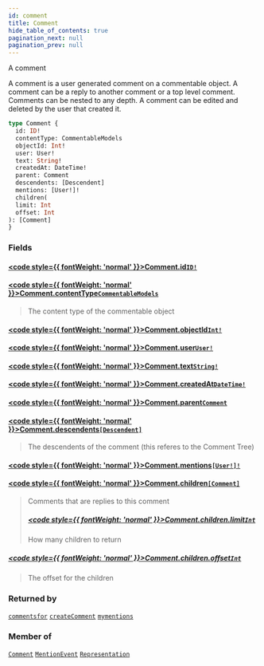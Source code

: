 ```yaml
---
id: comment
title: Comment
hide_table_of_contents: true
pagination_next: null
pagination_prev: null
---
```








A comment

A comment is a user generated comment on a commentable object. A comment can be a reply to another comment or a top level comment.
Comments can be nested to any depth. A comment can be edited and deleted by the user that created it.

```graphql
type Comment {
  id: ID!
  contentType: CommentableModels
  objectId: Int!
  user: User!
  text: String!
  createdAt: DateTime!
  parent: Comment
  descendents: [Descendent]
  mentions: [User!]!
  children(
  limit: Int
  offset: Int
): [Comment]
}
```


### Fields

#### [<code style={{ fontWeight: 'normal' }}>Comment.<b>id</b></code>](#)<Bullet />[`ID!`](/docs/schemas/mikro/scalars/id) <Badge class="secondary" text="non-null"/> <Badge class="secondary" text="scalar"/>
> 
> 

#### [<code style={{ fontWeight: 'normal' }}>Comment.<b>contentType</b></code>](#)<Bullet />[`CommentableModels`](/docs/schemas/mikro/enums/commentable-models) <Badge class="secondary" text="enum"/>
> The content type of the commentable object
> 

#### [<code style={{ fontWeight: 'normal' }}>Comment.<b>objectId</b></code>](#)<Bullet />[`Int!`](/docs/schemas/mikro/scalars/int) <Badge class="secondary" text="non-null"/> <Badge class="secondary" text="scalar"/>
> 
> 

#### [<code style={{ fontWeight: 'normal' }}>Comment.<b>user</b></code>](#)<Bullet />[`User!`](/docs/schemas/mikro/objects/user) <Badge class="secondary" text="non-null"/> <Badge class="secondary" text="object"/>
> 
> 

#### [<code style={{ fontWeight: 'normal' }}>Comment.<b>text</b></code>](#)<Bullet />[`String!`](/docs/schemas/mikro/scalars/string) <Badge class="secondary" text="non-null"/> <Badge class="secondary" text="scalar"/>
> 
> 

#### [<code style={{ fontWeight: 'normal' }}>Comment.<b>createdAt</b></code>](#)<Bullet />[`DateTime!`](/docs/schemas/mikro/scalars/date-time) <Badge class="secondary" text="non-null"/> <Badge class="secondary" text="scalar"/>
> 
> 

#### [<code style={{ fontWeight: 'normal' }}>Comment.<b>parent</b></code>](#)<Bullet />[`Comment`](/docs/schemas/mikro/objects/comment) <Badge class="secondary" text="object"/>
> 
> 

#### [<code style={{ fontWeight: 'normal' }}>Comment.<b>descendents</b></code>](#)<Bullet />[`[Descendent]`](/docs/schemas/mikro/interfaces/descendent) <Badge class="secondary" text="list"/> <Badge class="secondary" text="interface"/>
> The descendents of the comment (this referes to the Comment Tree)
> 

#### [<code style={{ fontWeight: 'normal' }}>Comment.<b>mentions</b></code>](#)<Bullet />[`[User!]!`](/docs/schemas/mikro/objects/user) <Badge class="secondary" text="non-null"/> <Badge class="secondary" text="object"/>
> 
> 

#### [<code style={{ fontWeight: 'normal' }}>Comment.<b>children</b></code>](#)<Bullet />[`[Comment]`](/docs/schemas/mikro/objects/comment) <Badge class="secondary" text="list"/> <Badge class="secondary" text="object"/>
> Comments that are replies to this comment
> ##### [<code style={{ fontWeight: 'normal' }}>Comment.children.<b>limit</b></code>](#)<Bullet />[`Int`](/docs/schemas/mikro/scalars/int) <Badge class="secondary" text="scalar"/>
> How many children to return
> 

##### [<code style={{ fontWeight: 'normal' }}>Comment.children.<b>offset</b></code>](#)<Bullet />[`Int`](/docs/schemas/mikro/scalars/int) <Badge class="secondary" text="scalar"/>
> The offset for the children
> 



### Returned by

[`commentsfor`](/docs/schemas/mikro/queries/commentsfor)  <Badge class="secondary" text="query"/><Bullet />[`createComment`](/docs/schemas/mikro/mutations/create-comment)  <Badge class="secondary" text="mutation"/><Bullet />[`mymentions`](/docs/schemas/mikro/queries/mymentions)  <Badge class="secondary" text="query"/>

### Member of

[`Comment`](/docs/schemas/mikro/objects/comment)  <Badge class="secondary" text="object"/><Bullet />[`MentionEvent`](/docs/schemas/mikro/objects/mention-event)  <Badge class="secondary" text="object"/><Bullet />[`Representation`](/docs/schemas/mikro/objects/representation)  <Badge class="secondary" text="object"/>



